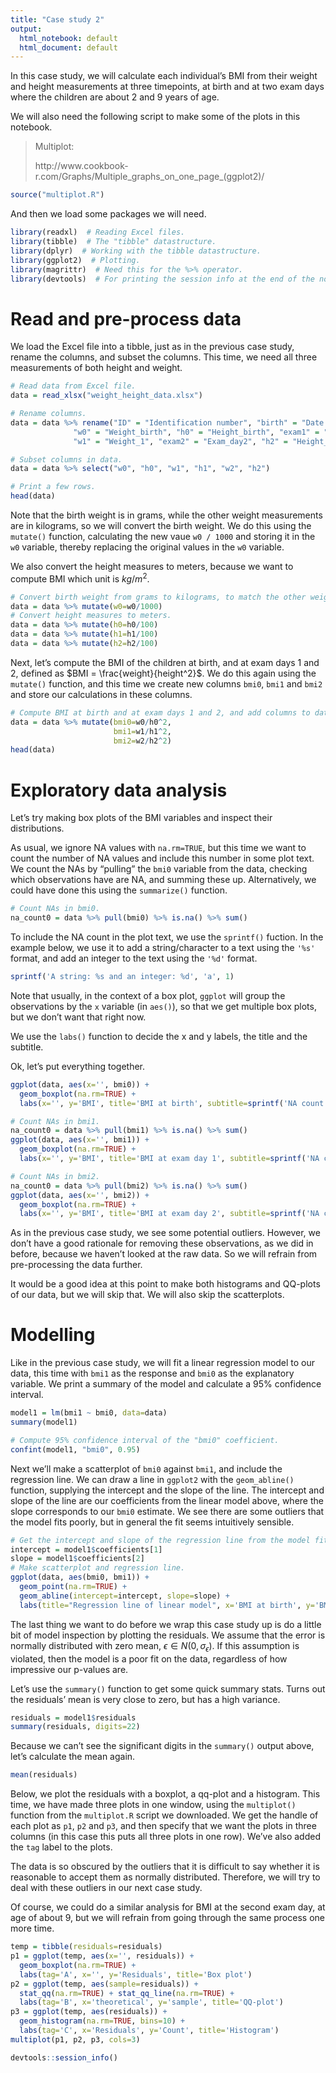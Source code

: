 ```yaml
---
title: "Case study 2"
output:
  html_notebook: default
  html_document: default
---
```


In this case study, we will calculate each individual's BMI from their weight and height measurements at three timepoints, at birth and at two exam days where the children are about 2 and 9 years of age.

We will also need the following script to make some of the plots in this notebook.

> Multiplot:
>
> http://www.cookbook-r.com/Graphs/Multiple_graphs_on_one_page_(ggplot2)/

```r
source("multiplot.R")
```

And then we load some packages we will need.

```r
library(readxl)  # Reading Excel files.
library(tibble)  # The "tibble" datastructure.
library(dplyr)  # Working with the tibble datastructure.
library(ggplot2)  # Plotting.
library(magrittr)  # Need this for the %>% operator.
library(devtools)  # For printing the session info at the end of the notebook.
```

# Read and pre-process data

We load the Excel file into a tibble, just as in the previous case study, rename the columns, and subset the columns. This time, we need all three measurements of both height and weight.

```r
# Read data from Excel file.
data = read_xlsx("weight_height_data.xlsx")

# Rename columns.
data = data %>% rename("ID" = "Identification number", "birth" = "Date of birth", "gender" = "Gender",
              "w0" = "Weight_birth", "h0" = "Height_birth", "exam1" = "Exam_day1", "h1" = "Height_1",
              "w1" = "Weight_1", "exam2" = "Exam_day2", "h2" = "Height_2", "w2" = "Weight_2")

# Subset columns in data.
data = data %>% select("w0", "h0", "w1", "h1", "w2", "h2")

# Print a few rows.
head(data)
```


Note that the birth weight is in grams, while the other weight measurements are in kilograms, so we will convert the birth weight. We do this using the `mutate()` function, calculating the new vaue `w0 / 1000` and storing it in the `w0` variable, thereby replacing the original values in the `w0` variable.

We also convert the height measures to meters, because we want to compute BMI which unit is $kg/m^2$.

```r
# Convert birth weight from grams to kilograms, to match the other weight units.
data = data %>% mutate(w0=w0/1000)
# Convert height measures to meters.
data = data %>% mutate(h0=h0/100)
data = data %>% mutate(h1=h1/100)
data = data %>% mutate(h2=h2/100)
```

Next, let's compute the BMI of the children at birth, and at exam days 1 and 2, defined as $BMI = \frac{weight}{height^2}$. We do this again using the `mutate()` function, and this time we create new columns `bmi0`, `bmi1` and `bmi2` and store our calculations in these columns.

```r
# Compute BMI at birth and at exam days 1 and 2, and add columns to data.
data = data %>% mutate(bmi0=w0/h0^2,
                       bmi1=w1/h1^2,
                       bmi2=w2/h2^2)
head(data)
```

# Exploratory data analysis

Let's try making box plots of the BMI variables and inspect their distributions.

As usual, we ignore NA values with `na.rm=TRUE`, but this time we want to count the number of NA values and include this number in some plot text. We count the NAs by "pulling" the `bmi0` variable from the data, checking which observations have are NA, and summing these up. Alternatively, we could have done this using the `summarize()` function.

```r
# Count NAs in bmi0.
na_count0 = data %>% pull(bmi0) %>% is.na() %>% sum()
```

To include the NA count in the plot text, we use the `sprintf()` fuction. In the example below, we use it to add a string/character to a text using the `'%s'` format, and add an integer to the text using the `'%d'` format.

```r
sprintf('A string: %s and an integer: %d', 'a', 1)
```

Note that usually, in the context of a box plot, `ggplot` will group the observations by the `x` variable (in `aes()`), so that we get multiple box plots, but we don't want that right now.

We use the `labs()` function to decide the x and y labels, the title and the subtitle.

Ok, let's put everything together.

```r
ggplot(data, aes(x='', bmi0)) +
  geom_boxplot(na.rm=TRUE) +
  labs(x='', y='BMI', title='BMI at birth', subtitle=sprintf('NA count: %d', na_count0))
```


```r
# Count NAs in bmi1.
na_count0 = data %>% pull(bmi1) %>% is.na() %>% sum()
ggplot(data, aes(x='', bmi1)) +
  geom_boxplot(na.rm=TRUE) +
  labs(x='', y='BMI', title='BMI at exam day 1', subtitle=sprintf('NA count: %d', na_count0))
```

```r
# Count NAs in bmi2.
na_count0 = data %>% pull(bmi2) %>% is.na() %>% sum()
ggplot(data, aes(x='', bmi2)) +
  geom_boxplot(na.rm=TRUE) +
  labs(x='', y='BMI', title='BMI at exam day 2', subtitle=sprintf('NA count: %d', na_count0))
```

As in the previous case study, we see some potential outliers. However, we don't have a good rationale for removing these observations, as we did in before, because we haven't looked at the raw data. So we will refrain from pre-processing the data further.

It would be a good idea at this point to make both histograms and QQ-plots of our data, but we will skip that. We will also skip the scatterplots.


# Modelling

Like in the previous case study, we will fit a linear regression model to our data, this time with `bmi1` as the response and `bmi0` as the explanatory variable. We print a summary of the model and calculate a 95% confidence interval.

```r
model1 = lm(bmi1 ~ bmi0, data=data)
summary(model1)
```

```r
# Compute 95% confidence interval of the "bmi0" coefficient.
confint(model1, "bmi0", 0.95)
```

Next we'll make a scatterplot of `bmi0` against `bmi1`, and include the regression line. We can draw a line in `ggplot2` with the `geom_abline()` function, supplying the intercept and the slope of the line. The intercept and slope of the line are our coefficients from the linear model above, where the slope corresponds to our `bmi0` estimate. We see there are some outliers that the model fits poorly, but in general the fit seems intuitively sensible.

```r
# Get the intercept and slope of the regression line from the model fit.
intercept = model1$coefficients[1]
slope = model1$coefficients[2]
# Make scatterplot and regression line.
ggplot(data, aes(bmi0, bmi1)) +
  geom_point(na.rm=TRUE) +
  geom_abline(intercept=intercept, slope=slope) +
  labs(title="Regression line of linear model", x='BMI at birth', y='BMI at exam day 1')
```

The last thing we want to do before we wrap this case study up is do a little bit of model inspection by plotting the residuals. We assume that the error is normally distributed with zero mean, $\epsilon \in N(0, \sigma_{\epsilon})$. If this assumption is violated, then the model is a poor fit on the data, regardless of how impressive our p-values are.

Let's use the `summary()` function to get some quick summary stats. Turns out the residuals' mean is very close to zero, but has a high variance.

```r
residuals = model1$residuals
summary(residuals, digits=22)
```

Because we can't see the significant digits in the `summary()` output above, let's calculate the mean again.

```r
mean(residuals)
```

Below, we plot the residuals with a boxplot, a qq-plot and a histogram. This time, we have made three plots in one window, using the `multiplot()` function from the `multiplot.R` script we downloaded. We get the handle of each plot as `p1`, `p2` and `p3`, and then specify that we want the plots in three columns (in this case this puts all three plots in one row). We've also added the `tag` label to the plots.

The data is so obscured by the outliers that it is difficult to say whether it is reasonable to accept them as normally distributed. Therefore, we will try to deal with these outliers in our next case study.

Of course, we could do a similar analysis for BMI at the second exam day, at age of about 9, but we will refrain from going through the same process one more time.


```r
temp = tibble(residuals=residuals)
p1 = ggplot(temp, aes(x='', residuals)) +
  geom_boxplot(na.rm=TRUE) +
  labs(tag='A', x='', y='Residuals', title='Box plot')
p2 = ggplot(temp, aes(sample=residuals)) +
  stat_qq(na.rm=TRUE) + stat_qq_line(na.rm=TRUE) +
  labs(tag='B', x='theoretical', y='sample', title='QQ-plot')
p3 = ggplot(temp, aes(residuals)) +
  geom_histogram(na.rm=TRUE, bins=10) +
  labs(tag='C', x='Residuals', y='Count', title='Histogram')
multiplot(p1, p2, p3, cols=3)
```

```r
devtools::session_info()
```
















